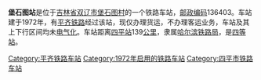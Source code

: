 {{noteTA
|1=zh-cn:始发车次; zh-hk:列車班次;
|2=zh-cn:车次; zh-hk:班次;
}}
{{Infobox China railway station 
|车站名称 = 堡石图站
|车站名称拼音 = 
|车站地址 = [[吉林省|吉林省]][[双辽市|双辽市]]
|归属 = [[哈尔滨铁路局|哈尔滨铁路局]]
|车站等级 = [[四等站_(中铁)|四等站]]
|线路 = [[平齐铁路|平齐铁路]]
}}
'''堡石图站'''是位于[[吉林省|吉林省]][[双辽市|双辽市]][[堡石图村|堡石图村]]的一个铁路车站，[[邮政编码|邮政编码]]136403。车站建于1972年，有[[平齐铁路|平齐铁路]]经过该站，现仅办理货运，不办理客运业务，车站及其上下行区间均未[[电气化|电气化]]。车站距离[[四平站|四平站]]139[[公里|公里]]，隶属[[哈尔滨铁路局|哈尔滨铁路局]]，是[[四等站_(中铁)|四等站]]。

{{start rail box}}
{{s-inop|[[玻璃山站|玻璃山站]]}}
{{s-line|[[平齐铁路|平齐铁路]]}}
{{s-inop|[[日新站|日新站]]}}
{{end box}}
{{平齐铁路}}
{{铁路车站小作品}}
{{吉林小作品}}

[[Category:平齐铁路车站|Category:平齐铁路车站]]
[[Category:1972年启用的铁路车站|Category:1972年启用的铁路车站]]
[[Category:四平市铁路车站|Category:四平市铁路车站]]